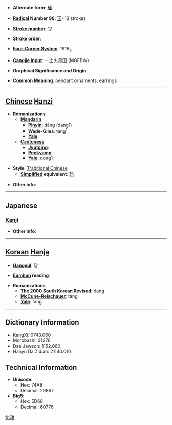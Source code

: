 * '''Alternate form''': [[珰]]

* '''[[Wiktionary:Chinese radical index| Radical]] Number 96''': [[Wiktionary:Chinese radical index 玉|玉]]+13 strokes

* '''[[Wiktionary:Chinese total strokes index|Stroke number]]''': [[Wiktionary:Chinese total strokes index 17|17]]

* '''Stroke order''': 

* '''[[Wiktionary:Chinese four corner index|Four-Corner System]]''': 1916<sub>6</sub>

* '''[[Wiktionary:Chinese Cangjie index|Cangjie input]]''': 一土火月田 (MGFBW)

* '''Graphical Significance and Origin''': 

* '''Common Meaning''': pendant ornaments, earrings

----

== [[Chinese]] [[Hanzi]] ==

* '''Romanizations'''
** '''[[Mandarin]]'''
*** '''[[Pinyin]]''': dāng (dang1)
*** '''[[Wade-Giles]]''': tang<sup>1</sup>
*** '''[[Yale]]''': 
** '''[[Cantonese]]'''
*** '''[[Jyutping]]''':
*** '''[[Penkyamp]]''': 
*** '''[[Yale]]''': dong1

* '''Style''': [[Traditional Chinese]] 
** '''[[Simplified Chinese|Simplified]] equivalent''': [[珰]]

* '''Other info''': 

----

==Japanese==
===[[Kanji]]===
{{kanji|on readings=[[とう]] (tō)|kun readings=[[みみかざり]] (mimikazari)}}

* '''Other info''':  

----

== [[Korean]] [[Hanja]] ==

* '''[[Hangeul]]''': 당

* '''[[Eumhun]] reading''': 

* '''Romanizations'''
** '''[[The 2000 South Korean Revised Romanization|The 2000 South Korean Revised]]''': dang
** '''[[McCune-Reischauer]]''': tang
** '''[[Yale]]''': tang

----

== Dictionary Information ==

* KangXi: 0743.060
* Morobashi: 21276
* Dae Jaweon: 1152.060
* Hanyu Da Zidian: 21140.010

== Technical Information ==

* '''Unicode''':
** Hex: 74AB
** Decimal: 29867
* '''Big5''':
** Hex: ED68
** Decimal: 60776

[[fr:璫]]